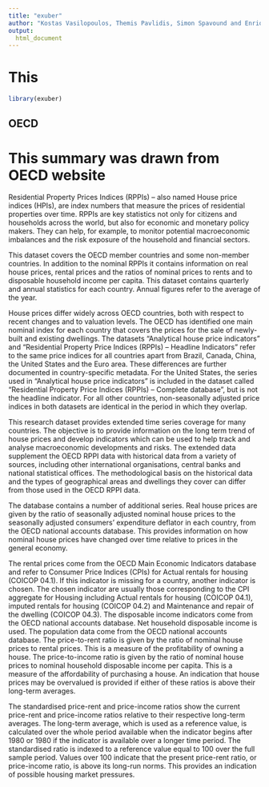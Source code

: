 ```yaml
---
title: "exuber"
author: "Kostas Vasilopoulos, Themis Pavlidis, Simon Spavound and Enrique Martinez-Garcia"
output:
  html_document
---
```


# This 

```r
library(exuber)
```


## OECD 
# This summary was drawn from OECD website

Residential Property Prices Indices (RPPIs) – also named House price indices (HPIs), are index numbers that measure the prices of residential properties over time. RPPIs are key statistics not only for citizens and households across the world, but also for economic and monetary policy makers. They can help, for example, to monitor potential macroeconomic imbalances and the risk exposure of the household and financial sectors. 

This dataset covers the OECD member countries and some non-member countries. In addition to the nominal RPPIs it contains information on real house prices, rental prices and the ratios of nominal prices to rents and to disposable household income per capita. This dataset contains quarterly and annual statistics for each country. Annual figures refer to the average of the year. 

House prices differ widely across OECD countries, both with respect to recent changes and to valuation levels. The OECD has identified one main nominal index for each country that covers the prices for the sale of newly-built and existing dwellings. The datasets “Analytical house price indicators” and “Residential Property Price Indices (RPPIs) – Headline Indicators” refer to the same price indices for all countries apart from Brazil, Canada, China, the United States and the Euro area. These differences are further documented in country-specific metadata. For the United States, the series used in “Analytical house price indicators” is included in the dataset called “Residential Property Price Indices (RPPIs) – Complete database”, but is not the headline indicator. For all other countries, non-seasonally adjusted price indices in both datasets are identical in the period in which they overlap. 

This research dataset provides extended time series coverage for many countries. The objective is to provide information on the long term trend of house prices and develop indicators which can be used to help track and analyse macroeconomic developments and risks. 
The extended data supplement the OECD RPPI data with historical data from a variety of sources, including other international organisations, central banks and national statistical offices. The methodological basis on the historical data and the types of geographical areas and dwellings they cover can differ from those used in the OECD RPPI data. 

The database contains a number of additional series. Real house prices are given by the ratio of seasonally adjusted nominal house prices to the seasonally adjusted consumers’ expenditure deflator in each country, from the OECD national accounts database. This provides information on how nominal house prices have changed over time relative to prices in the general economy. 

The rental prices come from the OECD Main Economic Indicators database and refer to Consumer Price Indices (CPIs) for Actual rentals for housing (COICOP 04.1). If this indicator is missing for a country, another indicator is chosen. The chosen indicator are usually those corresponding to the CPI aggregate for Housing including Actual rentals for housing (COICOP 04.1), imputed rentals for housing (COICOP 04.2) and Maintenance and repair of the dwelling (COICOP 04.3). 
The disposable income indicators come from the OECD national accounts database. Net household disposable income is used. The population data come from the OECD national accounts database. 
The price-to-rent ratio is given by the ratio of nominal house prices to rental prices. This is a measure of the profitability of owning a house. The price-to-income ratio is given by the ratio of nominal house prices to nominal household disposable income per capita. This is a measure of the affordability of purchasing a house. An indication that house prices may be overvalued is provided if either of these ratios is above their long-term averages. 

The standardised price-rent and price-income ratios show the current price-rent and price-income ratios relative to their respective long-term averages. The long-term average, which is used as a reference value, is calculated over the whole period available when the indicator begins after 1980 or 1980 if the indicator is available over a longer time period. The standardised ratio is indexed to a reference value equal to 100 over the full sample period. Values over 100 indicate that the present price-rent ratio, or price-income ratio, is above its long-run norms. This provides an indication of possible housing market pressures.


